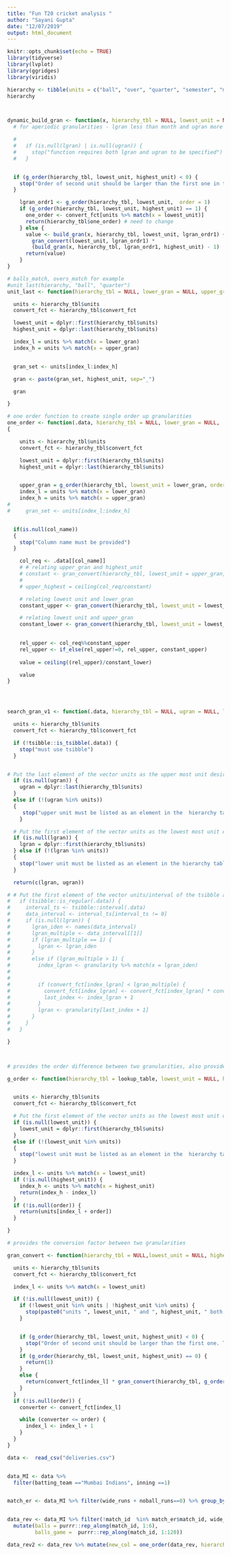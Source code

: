 ```yaml
---
title: "Fun T20 cricket analysis "
author: "Sayani Gupta"
date: "12/07/2019"
output: html_document
---
```


```r
knitr::opts_chunk$set(echo = TRUE)
library(tidyverse)
library(lvplot)
library(ggridges)
library(viridis)
```


```r
hierarchy <- tibble(units = c("ball", "over", "quarter", "semester", "match"), convert_fct  = c(6, 5, 2, 2, 1))
hierarchy



dynamic_build_gran <- function(x, hierarchy_tbl = NULL, lowest_unit = NULL, highest_unit = NULL, ...) {
  # for aperiodic granularities - lgran less than month and ugran more than or equal to month

  #
  #   if (is.null(lgran) | is.null(ugran)) {
  #     stop("function requires both lgran and ugran to be specified")
  #   }


  if (g_order(hierarchy_tbl, lowest_unit, highest_unit) < 0) {
    stop("Order of second unit should be larger than the first one in the hierarchy table. Try swapping lgran and ugran")
  }

    lgran_ordr1 <- g_order(hierarchy_tbl, lowest_unit,  order = 1)
    if (g_order(hierarchy_tbl, lowest_unit, highest_unit) == 1) {
      one_order <- convert_fct[units %>% match(x = lowest_unit)]
      return(hierarchy_tbl$one_order) # need to change
    } else {
      value <- build_gran(x, hierarchy_tbl, lowest_unit, lgran_ordr1) +
        gran_convert(lowest_unit, lgran_ordr1) *
        (build_gran(x, hierarchy_tbl, lgran_ordr1, highest_unit) - 1)
      return(value)
    }
}

# balls_match, overs_match for example
#unit_last(hierarchy, "ball", "quarter")
unit_last <- function(hierarchy_tbl = NULL, lower_gran = NULL, upper_gran = NULL,  ...){

  units <- hierarchy_tbl$units
  convert_fct <- hierarchy_tbl$convert_fct

  lowest_unit = dplyr::first(hierarchy_tbl$units)
  highest_unit = dplyr::last(hierarchy_tbl$units)

  index_l = units %>% match(x = lower_gran)
  index_h = units %>% match(x = upper_gran)


  gran_set <- units[index_l:index_h]

  gran <- paste(gran_set, highest_unit, sep="_")

  gran

}

# one order function to create single order up granularities
one_order <- function(.data, hierarchy_tbl = NULL, lower_gran = NULL,  gran_given = NULL, col_name = NULL,  ...)
{

    units <- hierarchy_tbl$units
    convert_fct <- hierarchy_tbl$convert_fct

    lowest_unit = dplyr::first(hierarchy_tbl$units)
    highest_unit = dplyr::last(hierarchy_tbl$units)


    upper_gran = g_order(hierarchy_tbl, lowest_unit = lower_gran, order = 1)
    index_l = units %>% match(x = lower_gran)
    index_h = units %>% match(x = upper_gran)
#
#     gran_set <- units[index_l:index_h]


  if(is.null(col_name))
  {
    stop("Column name must be provided")
  }

    col_req <- .data[[col_name]]
    # # relating upper_gran and highest_unit
    # constant <- gran_convert(hierarchy_tbl, lowest_unit = upper_gran, highest_unit = highest_unit)
    #
    # upper_highest = ceiling(col_req/constant)

    # relating lowest unit and lower_gran
    constant_upper <- gran_convert(hierarchy_tbl, lowest_unit = lowest_unit, highest_unit = upper_gran)

    # relating lowest unit and upper_gran
    constant_lower <- gran_convert(hierarchy_tbl, lowest_unit = lowest_unit, highest_unit = lower_gran)

    
    rel_upper <- col_req%%constant_upper
    rel_upper <- if_else(rel_upper!=0, rel_upper, constant_upper)
      
    value = ceiling((rel_upper)/constant_lower)

    value
}




search_gran_v1 <- function(.data, hierarchy_tbl = NULL, ugran = NULL, lgran = NULL, filter_in = NULL, filter_out = NULL, ...) {

  units <- hierarchy_tbl$units
  convert_fct <- hierarchy_tbl$convert_fct

  if (!tsibble::is_tsibble(.data)) {
    stop("must use tsibble")
  }


# Put the last element of the vector units as the upper most unit desired - default
  if (is.null(ugran)) {
    ugran = dplyr::last(hierarchy_tbl$units)
  }
  else if (!(ugran %in% units))
  {
     stop("upper unit must be listed as an element in the  hierarchy table")
    }

  # Put the first element of the vector units as the lowest most unit desired - deafult
  if (is.null(lgran)) {
    lgran = dplyr::first(hierarchy_tbl$units)
  } else if (!(lgran %in% units))
  {
    stop("lower unit must be listed as an element in the hierarchy table")
  }

  return(c(lgran, ugran))

# # Put the first element of the vector units/interval of the tsibble as the least most unit desired
#   if (tsibble::is_regular(.data)) {
#     interval_ts <- tsibble::interval(.data)
#     data_interval <- interval_ts[interval_ts != 0]
#     if (is.null(lgran)) {
#       lgran_iden <- names(data_interval)
#       lgran_multiple <- data_interval[[1]]
#       if (lgran_multiple == 1) {
#         lgran <- lgran_iden
#       }
#       else if (lgran_multiple > 1) {
#         index_lgran <- granularity %>% match(x = lgran_iden)
#
#
#         if (convert_fct[index_lgran] < lgran_multiple) {
#           convert_fct[index_lgran] <- convert_fct[index_lgran] * convert_fct[index_lgran + 1]
#           last_index <- index_lgran + 1
#         }
#         lgran <- granularity[last_index + 1]
#       }
#     }
#   }

}



# provides the order difference between two granularities, also provide the upper granularity given the order (given a hierachy table)

g_order <- function(hierarchy_tbl = lookup_table, lowest_unit = NULL, highest_unit = NULL, order = NULL,...){


  units <- hierarchy_tbl$units
  convert_fct <- hierarchy_tbl$convert_fct

  # Put the first element of the vector units as the lowest most unit desired - default
  if (is.null(lowest_unit)) {
    lowest_unit = dplyr::first(hierarchy_tbl$units)
  }
  else if (!(lowest_unit %in% units))
  {
    stop("lowest unit must be listed as an element in the  hierarchy table")
  }

  index_l <- units %>% match(x = lowest_unit)
  if (!is.null(highest_unit)) {
    index_h <- units %>% match(x = highest_unit)
    return(index_h - index_l)
  }
  if (!is.null(order)) {
    return(units[index_l + order])
  }

}

# provides the conversion factor between two granularities

gran_convert <- function(hierarchy_tbl = NULL,lowest_unit = NULL, highest_unit = NULL, order = NULL) {

  units <- hierarchy_tbl$units
  convert_fct <- hierarchy_tbl$convert_fct

  index_l <- units %>% match(x = lowest_unit)

  if (!is.null(lowest_unit)) {
    if (!lowest_unit %in% units | !highest_unit %in% units) {
      stop(paste0("units ", lowest_unit, " and ", highest_unit, " both should be one of ", paste0(units, collapse = ", ")), call. = F)
    }


    if (g_order(hierarchy_tbl, lowest_unit, highest_unit) < 0) {
      stop("Order of second unit should be larger than the first one. Try reversing their position")
    }
    if (g_order(hierarchy_tbl, lowest_unit, highest_unit) == 0) {
      return(1)
    }
    else {
      return(convert_fct[index_l] * gran_convert(hierarchy_tbl, g_order(hierarchy_tbl, lowest_unit, order = 1), highest_unit))
    }
  }
  if (!is.null(order)) {
    converter <- convert_fct[index_l]

    while (converter <= order) {
      index_l <- index_l + 1
    }
  }
}


```

```r

data <-  read_csv("deliveries.csv")


data_MI <- data %>% 
  filter(batting_team =="Mumbai Indians", inning ==1)


match_er <- data_MI %>% filter(wide_runs + noball_runs==0) %>% group_by(match_id,over) %>%  summarize(n = n()) %>% filter(n!=6) %>% select(match_id)


data_rev <- data_MI %>% filter(!match_id  %in% match_er$match_id, wide_runs + noball_runs==0) %>% 
  mutate(balls = purrr::rep_along(match_id, 1:6),
         balls_game =  purrr::rep_along(match_id, 1:120))

data_rev2 <- data_rev %>% mutate(new_col = one_order(data_rev, hierarchy_tbl = hierarchy, lower_gran = "ball", col_name = "balls_game"))
```

